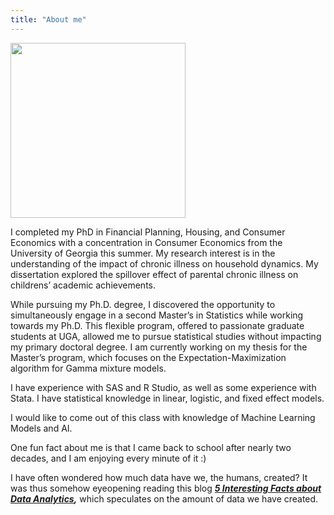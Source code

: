 ---
title: "About me"
---

![](Pictures/20231201_160032.jpg){width="280"}

I completed my PhD in Financial Planning, Housing, and Consumer Economics with a concentration in Consumer Economics from the University of Georgia this summer. My research interest is in the understanding of the impact of chronic illness on household dynamics. My dissertation explored the spillover effect of parental chronic illness on childrens' academic achievements.

While pursuing my Ph.D. degree, I discovered the opportunity to simultaneously engage in a second Master's in Statistics while working towards my Ph.D. This flexible program, offered to passionate graduate students at UGA, allowed me to pursue statistical studies without impacting my primary doctoral degree. I am currently working on my thesis for the Master's program, which focuses on the Expectation-Maximization algorithm for Gamma mixture models.

I have experience with SAS and R Studio, as well as some experience with Stata. I have statistical knowledge in linear, logistic, and fixed effect models.

I would like to come out of this class with knowledge of Machine Learning Models and AI.

One fun fact about me is that I came back to school after nearly two decades, and I am enjoying every minute of it :)

I have often wondered how much data have we, the humans, created? It was thus somehow eyeopening reading this blog [***5 Interesting Facts about Data Analytics***](https://blueoceanlab.io/blog/10/5-interesting-facts-about-data-analytics)***,*** which speculates on the amount of data we have created.

## 
